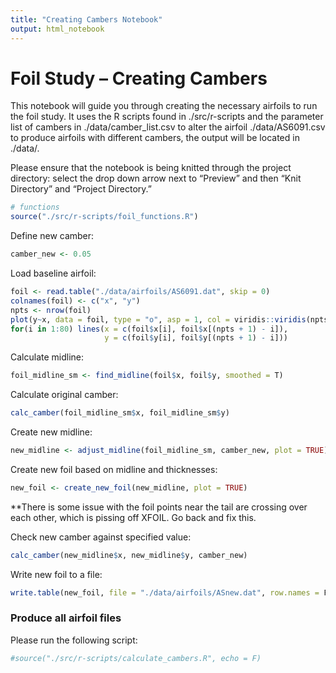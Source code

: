 ```yaml
---
title: "Creating Cambers Notebook"
output: html_notebook
---
```


# Foil Study -- Creating Cambers

This notebook will guide you through creating the necessary airfoils to run the foil study. It uses the R scripts found in ./src/r-scripts and the parameter list of cambers in ./data/camber_list.csv to alter the airfoil ./data/AS6091.csv to produce airfoils with different cambers, the output will be located in ./data/. 

Please ensure that the notebook is being knitted through the project directory: select the drop down arrow next to "Preview" and then "Knit Directory" and "Project Directory."

```r
# functions
source("./src/r-scripts/foil_functions.R")
```

Define new camber: 

```r
camber_new <- 0.05
```

Load baseline airfoil: 

```r
foil <- read.table("./data/airfoils/AS6091.dat", skip = 0)
colnames(foil) <- c("x", "y")
npts <- nrow(foil)
plot(y~x, data = foil, type = "o", asp = 1, col = viridis::viridis(npts))
for(i in 1:80) lines(x = c(foil$x[i], foil$x[(npts + 1) - i]), 
                     y = c(foil$y[i], foil$y[(npts + 1) - i]))
```

Calculate midline: 
```r
foil_midline_sm <- find_midline(foil$x, foil$y, smoothed = T)
```
Calculate original camber: 

```r
calc_camber(foil_midline_sm$x, foil_midline_sm$y)
```

Create new midline: 
```r
new_midline <- adjust_midline(foil_midline_sm, camber_new, plot = TRUE)
```

Create new foil based on midline and thicknesses: 

```r
new_foil <- create_new_foil(new_midline, plot = TRUE)
```

**There is some issue with the foil points near the tail are crossing over each other, which is pissing off XFOIL. Go back and fix this.

Check new camber against specified value:

```r
calc_camber(new_midline$x, new_midline$y, camber_new)
```


Write new foil to a file:

```r
write.table(new_foil, file = "./data/airfoils/ASnew.dat", row.names = F, col.names = F)
```


### Produce all airfoil files

Please run the following script: 
```r
#source("./src/r-scripts/calculate_cambers.R", echo = F)
```